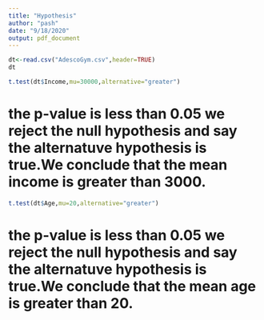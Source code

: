 ```yaml
---
title: "Hypothesis"
author: "pash"
date: "9/18/2020"
output: pdf_document
---
```


```r
dt<-read.csv("AdescoGym.csv",header=TRUE)
dt
```
```r
t.test(dt$Income,mu=30000,alternative="greater")
```
# the p-value is less than 0.05 we reject the null hypothesis and say the alternatuve hypothesis is true.We conclude that the mean income is greater than 3000.

```r
t.test(dt$Age,mu=20,alternative="greater")
```
# the p-value is less than 0.05 we reject the null hypothesis and say the alternatuve hypothesis is true.We conclude that the mean age is greater than 20.



